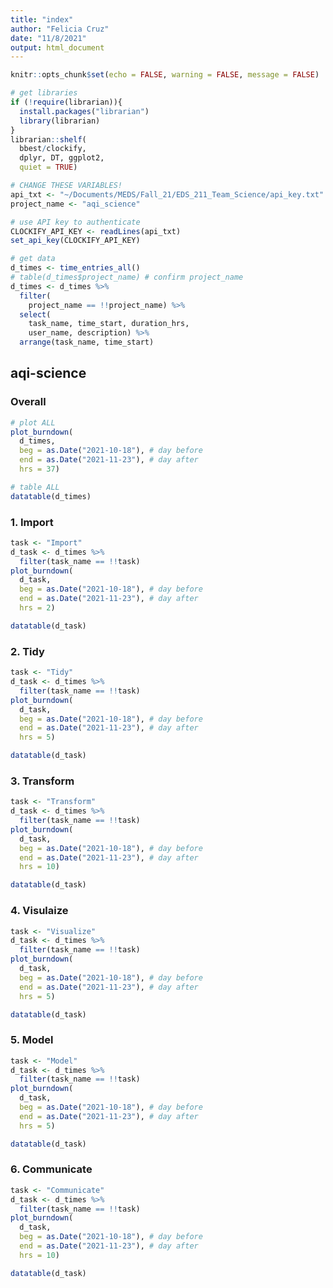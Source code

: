 ```yaml
---
title: "index"
author: "Felicia Cruz"
date: "11/8/2021"
output: html_document
---
```


```r
knitr::opts_chunk$set(echo = FALSE, warning = FALSE, message = FALSE)
```

```r
# get libraries
if (!require(librarian)){
  install.packages("librarian")
  library(librarian)
}
librarian::shelf(
  bbest/clockify,
  dplyr, DT, ggplot2,
  quiet = TRUE)
```

```r
# CHANGE THESE VARIABLES!
api_txt <- "~/Documents/MEDS/Fall_21/EDS_211_Team_Science/api_key.txt"
project_name <- "aqi_science"

# use API key to authenticate
CLOCKIFY_API_KEY <- readLines(api_txt)
set_api_key(CLOCKIFY_API_KEY)
```

```r
# get data
d_times <- time_entries_all()
# table(d_times$project_name) # confirm project_name
d_times <- d_times %>%
  filter(
    project_name == !!project_name) %>%
  select(
    task_name, time_start, duration_hrs, 
    user_name, description) %>% 
  arrange(task_name, time_start)
```

## aqi-science {.tabset}

### Overall
```r
# plot ALL
plot_burndown(
  d_times,
  beg = as.Date("2021-10-18"), # day before
  end = as.Date("2021-11-23"), # day after
  hrs = 37)

# table ALL
datatable(d_times)
```
### 1. Import
```r
task <- "Import"
d_task <- d_times %>% 
  filter(task_name == !!task)
plot_burndown(
  d_task,
  beg = as.Date("2021-10-18"), # day before
  end = as.Date("2021-11-23"), # day after
  hrs = 2)

datatable(d_task)
```

### 2. Tidy 

```r
task <- "Tidy"
d_task <- d_times %>% 
  filter(task_name == !!task)
plot_burndown(
  d_task,
  beg = as.Date("2021-10-18"), # day before
  end = as.Date("2021-11-23"), # day after
  hrs = 5)

datatable(d_task)
```


### 3. Transform
```r
task <- "Transform"
d_task <- d_times %>% 
  filter(task_name == !!task)
plot_burndown(
  d_task,
  beg = as.Date("2021-10-18"), # day before
  end = as.Date("2021-11-23"), # day after
  hrs = 10)

datatable(d_task)
```
### 4. Visulaize 
```r
task <- "Visualize"
d_task <- d_times %>% 
  filter(task_name == !!task)
plot_burndown(
  d_task,
  beg = as.Date("2021-10-18"), # day before
  end = as.Date("2021-11-23"), # day after
  hrs = 5)

datatable(d_task)
```
### 5. Model 
```r
task <- "Model"
d_task <- d_times %>% 
  filter(task_name == !!task)
plot_burndown(
  d_task,
  beg = as.Date("2021-10-18"), # day before
  end = as.Date("2021-11-23"), # day after
  hrs = 5)

datatable(d_task)
```
### 6. Communicate 
```r
task <- "Communicate"
d_task <- d_times %>% 
  filter(task_name == !!task)
plot_burndown(
  d_task,
  beg = as.Date("2021-10-18"), # day before
  end = as.Date("2021-11-23"), # day after
  hrs = 10)

datatable(d_task)
```

